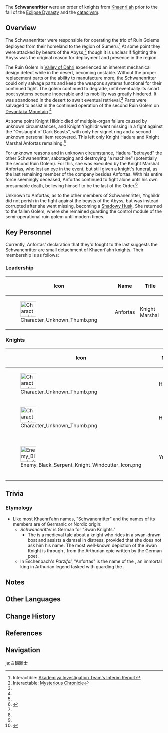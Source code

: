 {{Faction Infobox
|image        = 
|leader       = Knight Marshal Anfortas<ref group="Note">Presumed ranking officer of the detachment deployed to Sumeru.</ref>
|subfaction   = 
|founder      = 
|ally         = 
|enemy        = [[Abyss]]
|base         = 
|region       = Khaenri'ah
}}

The '''Schwanenritter''' were an order of knights from [[Khaenri'ah]] prior to the fall of the [[Eclipse Dynasty]] and the [[cataclysm]].

==Overview==
{{Quote|We Schwanenritters have fought to the last one.|Knight Marshal Anfortas|[[Cryptic Message in Sumeru]]}}
The Schwanenritter were responsible for operating the trio of Ruin Golems deployed from their homeland to the region of Sumeru.<ref name="ZL">Interactible: [[Zandik's Legacy#Akademiya Investigation Team's Interim Report|Akademiya Investigation Team's Interim Report]]</ref> At some point they were attacked by beasts of the Abyss,<ref name="MC">Interactable: [[Mysterious Chronicle]]</ref> though it is unclear if fighting the Abyss was the original reason for deployment and presence in the region.

The Ruin Golem in [[Valley of Dahri]] experienced an inherent mechanical design defect while in the desert, becoming unstable. Without the proper replacement parts or the ability to manufacture more, the Schwanenritter could only salvage parts and keep the weapons systems functional for their continued fight. The golem continued to degrade, until eventually its smart boot systems became inoperable and its mobility was greatly hindered. It was abandoned in the desert to await eventual retrieval.<ref name="ZL" /> Parts were salvaged to assist in the continued operation of the second Ruin Golem on [[Devantaka Mountain]].<ref name="ZL" />

At some point Knight Hildric died of multiple-organ failure caused by unknown circumstances, and Knight Ynghildr went missing in a fight against the "Onslaught of Dark Beasts", with only her signet ring and a second unknown personal item recovered. This left only Knight Hadura and Knight Marshal Anfortas remaining.<ref name="MC" />

For unknown reasons and in unknown circumstance, Hadura "betrayed" the other Schwanenritter, sabotaging and destroying "a machine" (potentially the second Ruin Golem). For this, she was executed by the Knight Marshal Anfortas, who lost an eye in the event, but still given a knight's funeral, as the last remaining member of the company besides Anfortas. With his entire force seemingly deceased, Anfortas continued to fight alone until his own presumable death, believing himself to be the last of the Order.<ref>{{Ref/HEO|Cryptic Message in Sumeru}}</ref>

Unknown to Anfortas, as to the other members of Schwanenritter, Ynghildr did not perish in the fight against the beasts of the Abyss, but was instead corrupted after she went missing, becoming a [[Shadowy Husk]]. She returned to the fallen Golem, where she remained guarding the control module of the semi-operational ruin golem until modern times.

==Key Personnel==
Currently, Anfortas' declaration that they'd fought to the last suggests the Schwanenritter are small detachment of Khaenri'ahn knights. Their membership is as follows:
===Leadership===
{| class="article-table"
!Icon!!Name!!Title
|-
|[[File:Character Unknown Thumb.png|50px]]
|Anfortas
|Knight Marshal
|}

===Knights===
{| class="article-table"
!Icon!!Name!!Title
|-
|[[File:Character Unknown Thumb.png|50px]]
|Hadura
|Sentinel of the Golden Hall<ref name="MC" />
|-
|[[File:Character Unknown Thumb.png|50px]]
|Hildric
|Beard-Father<ref name="MC" />
|-
|[[File:Enemy Black Serpent Knight Windcutter Icon.png|50px]]
|Ynghildr
|Damsel of the Dale,<ref name="MC" /> Sword of a Lost Homeland<ref>{{Ref/Quest|Vimana Agama: Jazari's Chapter}}</ref>
|}

==Trivia==
===Etymology===
* Like most Khaenri'ahn names, "Schwanenritter" and the names of its members are of Germanic or Nordic origin:
** ''Schwanenritter'' is German for "Swan Knights."
*** The {{w|Knight of the Swan|Swan Knight}} is a medieval tale about a knight who rides in a swan-drawn boat and assists a damsel in distress, provided that she does not ask him his name. The most well-known depiction of the Swan Knight is through {{w|Lohengrin}}, from the Arthurian epic ''{{w|Parzifal}}'' written by the German poet {{w|Wolfram von Eschenbach}}.
** In Eschenbach's ''Parzifal'', "Anfortas" is the name of the {{w|Fisher King}}, an immortal king in Arthurian legend tasked with guarding the {{w|Holy Grail}}.
<!--
==Gallery==
-->
==Notes==
{{Reflist|note=1}}

==Other Languages==
{{Other Languages
|en      = Schwanenritter
|en_tl   = Swan Knight
|en_lang = de
|zhs     = 白鹄骑士
|zhs_rm  = Báihú Qíshì
|zht     = 白鵠騎士
|zht_rm  = Báihú Qíshì
|zh_tl   = White Swan Knight
|ja      = 白鵠騎士
|ja_rm   = Byakukoku<!--[Byak/Hak][u][koku/kou]?--> Kishi{{Assumed}}
|ja_tl   = White Swan Knight{{Sino|ja}}
|ko      = {{tt|백조|白鳥}} {{tt|기사|騎士}}
|ko_rm   = Baekjo Gisa
|ko_tl   = Swan Knight
|es      = {{MC|m=Caballero Cisne Blanco|f=Caballera Cisne Blanco|nomc=1}}
|es_tl   = {{MC|White Swan Knight|mf=1}}
|fr      = Schwanenritter
|ru      = Рыцарь Лебедя
|ru_tl   = Swan Knight
|th      = Schwanenritter
|vi      = {{tt|Kỵ Sĩ|騎士}} {{tt|Thiên Nga|天鵝}}
|vi_tl   = Swan Knight
|de      = {{MC|m=Schwanenritter|f=Schwanenritterin|nomc=1}}
|de_tl   = Swan Knight {{MC|mf=1}}
|id      = Schwanenritter
|pt      = {{MC|m=Cavaleiro do Cisne Branco|f=Cavaleira do Cisne Branco|nomc=1}}
|pt_tl   = <!--{{MC|mf=1}}-->
|tr      = Schwanenritter
|tr_tl   = 
|it      = Schwanenritter
|it_tl   = 
}}

==Change History==
{{Change History|introduced=3.0}}

==References==
{{Reflist|2}}

==Navigation==
{{Faction Navbox}}

[[ja:白鵠騎士]]